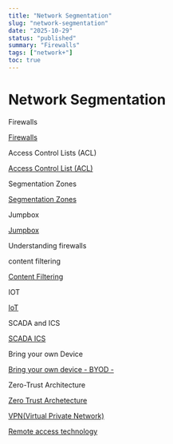 ```yaml
---
title: "Network Segmentation"
slug: "network-segmentation"
date: "2025-10-29"
status: "published"
summary: "Firewalls"
tags: ["network+"]
toc: true
---
```


# Network Segmentation

Firewalls 

[Firewalls ](/blog/firewalls)

Access Control Lists (ACL) 

[Access Control List (ACL) ](/blog/access-control-list-acl)

Segmentation Zones 

[Segmentation Zones ](/blog/segmentation-zones)

Jumpbox 

[Jumpbox](/blog/jumpbox)

Understanding firewalls 

content filtering 

[Content Filtering ](/blog/content-filtering)

IOT 

[IoT ](/blog/iot)

SCADA and ICS 

[SCADA ICS](/blog/scada-ics)

Bring your own Device 

[Bring your own device - BYOD - ](/blog/bring-your-own-device-byod)

Zero-Trust Architecture 

[Zero Trust Archetecture ](/blog/zero-trust-archetecture)

[VPN(Virtual Private Network) ](/blog/vpn-virtual-private-network)

[Remote access technology ](/blog/remote-access-technology)
